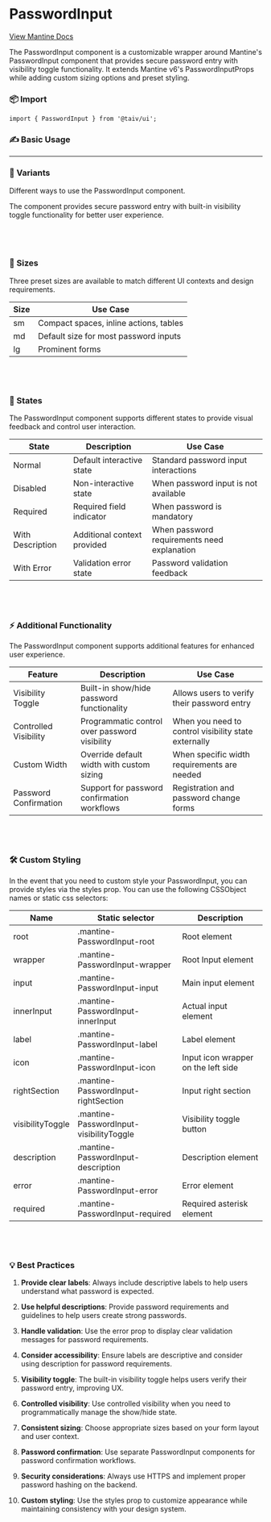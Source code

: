
<Meta of={PasswordInputStories} />

# PasswordInput

[View Mantine Docs](https://v6.mantine.dev/core/password-input/)

The PasswordInput component is a customizable wrapper around Mantine's PasswordInput component that provides secure password entry with visibility toggle functionality. It extends Mantine v6's PasswordInputProps while adding custom sizing options and preset styling.

### 📦 Import

```tsx
import { PasswordInput } from '@taiv/ui';
```

### ✍️ Basic Usage

<Canvas of={PasswordInputStories.Default} height={900} />
<Controls of={PasswordInputStories.Default} />

---

### 📐 Variants

Different ways to use the PasswordInput component.

<Story of={PasswordInputStories.Variants} />

The component provides secure password entry with built-in visibility toggle functionality for better user experience.

## <br />

### 📏 Sizes

Three preset sizes are available to match different UI contexts and design requirements.

<Story of={PasswordInputStories.Sizes} />

<table>
  <thead>
    <tr>
      <th>Size</th>
      <th>Use Case</th>
    </tr>
  </thead>
  <tbody>
    <tr>
      <td>sm</td>
      <td>Compact spaces, inline actions, tables</td>
    </tr>
    <tr>
      <td>md</td>
      <td>Default size for most password inputs</td>
    </tr>
    <tr>
      <td>lg</td>
      <td>Prominent forms</td>
    </tr>
  </tbody>
</table>

## <br />

### 🔄 States

The PasswordInput component supports different states to provide visual feedback and control user interaction.

<Story of={PasswordInputStories.States} />

<table>
  <thead>
    <tr>
      <th>State</th>
      <th>Description</th>
      <th>Use Case</th>
    </tr>
  </thead>
  <tbody>
    <tr>
      <td>Normal</td>
      <td>Default interactive state</td>
      <td>Standard password input interactions</td>
    </tr>
    <tr>
      <td>Disabled</td>
      <td>Non-interactive state</td>
      <td>When password input is not available</td>
    </tr>
    <tr>
      <td>Required</td>
      <td>Required field indicator</td>
      <td>When password is mandatory</td>
    </tr>
    <tr>
      <td>With Description</td>
      <td>Additional context provided</td>
      <td>When password requirements need explanation</td>
    </tr>
    <tr>
      <td>With Error</td>
      <td>Validation error state</td>
      <td>Password validation feedback</td>
    </tr>
  </tbody>
</table>

## <br />

### ⚡ Additional Functionality

The PasswordInput component supports additional features for enhanced user experience.

<Story of={PasswordInputStories.AdditionalFunctionality} />

<table>
  <thead>
    <tr>
      <th>Feature</th>
      <th>Description</th>
      <th>Use Case</th>
    </tr>
  </thead>
  <tbody>
    <tr>
      <td>Visibility Toggle</td>
      <td>Built-in show/hide password functionality</td>
      <td>Allows users to verify their password entry</td>
    </tr>
    <tr>
      <td>Controlled Visibility</td>
      <td>Programmatic control over password visibility</td>
      <td>When you need to control visibility state externally</td>
    </tr>
    <tr>
      <td>Custom Width</td>
      <td>Override default width with custom sizing</td>
      <td>When specific width requirements are needed</td>
    </tr>
    <tr>
      <td>Password Confirmation</td>
      <td>Support for password confirmation workflows</td>
      <td>Registration and password change forms</td>
    </tr>
  </tbody>
</table>

## <br />

### 🛠️ Custom Styling

In the event that you need to custom style your PasswordInput, you can provide styles via the styles prop. You can use the following CSSObject names or static css selectors:

<Story of={PasswordInputStories.CustomStyling} />

<table>
  <thead>
    <tr>
      <th>Name</th>
      <th>Static selector</th>
      <th>Description</th>
    </tr>
  </thead>
  <tbody>
    <tr>
      <td>root</td>
      <td>.mantine-PasswordInput-root</td>
      <td>Root element</td>
    </tr>
    <tr>
      <td>wrapper</td>
      <td>.mantine-PasswordInput-wrapper</td>
      <td>Root Input element</td>
    </tr>
    <tr>
      <td>input</td>
      <td>.mantine-PasswordInput-input</td>
      <td>Main input element</td>
    </tr>
    <tr>
      <td>innerInput</td>
      <td>.mantine-PasswordInput-innerInput</td>
      <td>Actual input element</td>
    </tr>
    <tr>
      <td>label</td>
      <td>.mantine-PasswordInput-label</td>
      <td>Label element</td>
    </tr>
    <tr>
      <td>icon</td>
      <td>.mantine-PasswordInput-icon</td>
      <td>Input icon wrapper on the left side</td>
    </tr>
    <tr>
      <td>rightSection</td>
      <td>.mantine-PasswordInput-rightSection</td>
      <td>Input right section</td>
    </tr>
    <tr>
      <td>visibilityToggle</td>
      <td>.mantine-PasswordInput-visibilityToggle</td>
      <td>Visibility toggle button</td>
    </tr>
    <tr>
      <td>description</td>
      <td>.mantine-PasswordInput-description</td>
      <td>Description element</td>
    </tr>
    <tr>
      <td>error</td>
      <td>.mantine-PasswordInput-error</td>
      <td>Error element</td>
    </tr>
    <tr>
      <td>required</td>
      <td>.mantine-PasswordInput-required</td>
      <td>Required asterisk element</td>
    </tr>
  </tbody>
</table>

## <br />

### 💡 Best Practices

1. **Provide clear labels**: Always include descriptive labels to help users understand what password is expected.

2. **Use helpful descriptions**: Provide password requirements and guidelines to help users create strong passwords.

3. **Handle validation**: Use the error prop to display clear validation messages for password requirements.

4. **Consider accessibility**: Ensure labels are descriptive and consider using description for password requirements.

5. **Visibility toggle**: The built-in visibility toggle helps users verify their password entry, improving UX.

6. **Controlled visibility**: Use controlled visibility when you need to programmatically manage the show/hide state.

7. **Consistent sizing**: Choose appropriate sizes based on your form layout and user context.

8. **Password confirmation**: Use separate PasswordInput components for password confirmation workflows.

9. **Security considerations**: Always use HTTPS and implement proper password hashing on the backend.

10. **Custom styling**: Use the styles prop to customize appearance while maintaining consistency with your design system.
